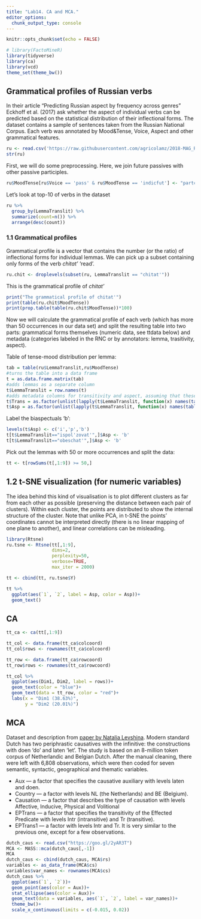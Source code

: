 ```yaml
---
title: "Lab14. CA and MCA."
editor_options: 
  chunk_output_type: console
---
```


```r
knitr::opts_chunk$set(echo = FALSE)
```

```r
# library(FactoMineR)
library(tidyverse)
library(ca)
library(vcd)
theme_set(theme_bw())
```

## Grammatical profiles of Russian verbs    

In their article "Predicting Russian aspect by frequency across genres" Eckhoff et al. (2017) ask whether the aspect of individual verbs can be predicted based on the statistical distribution of their inflectional forms. The dataset contains a sample of sentences taken from the Russian National Corpus. Each verb was annotated by Mood&Tense, Voice, Aspect and other grammatical features.    

```r
ru <- read.csv('https://raw.githubusercontent.com/agricolamz/2018-MAG_R_course/master/data/RNCverbSamples_journ.csv', sep=';')
str(ru)
```

First, we will do some preprocessing. Here, we join future passives with other passive participles.
```r
ru$MoodTense[ru$Voice == 'pass' & ru$MoodTense == 'indicfut'] <- "partcppast"
```

Let's look at top-10 of verbs in the dataset
```r
ru %>% 
  group_by(LemmaTranslit) %>% 
  summarize(count=n()) %>%
  arrange(desc(count))
```

### 1.1 Grammatical profiles
Grammatical profile is a vector that contains the number (or the ratio) of inflectional forms for individual lemmas.
We can pick up a subset containing only forms of the verb _chitat'_ 'read'.
```r
ru.chit <- droplevels(subset(ru, LemmaTranslit == "chitat'"))
```

This is the grammatical profile of _chitat'_
```r
print("The grammatical profile of chitat'")
print(table(ru.chit$MoodTense))
print(prop.table(table(ru.chit$MoodTense))*100)
```

Now we will calculate the grammatical profile of each verb (which has more than 50 occurrences in our data set) and split the resulting table into two parts: grammatical forms themselves (numeric data, see ttdata below) and metadata (categories labeled in the RNC or by annotators: lemma, trasitivity, aspect).

Table of tense-mood distribution per lemma:
```r
tab = table(ru$LemmaTranslit,ru$MoodTense)
#turns the table into a data frame
t = as.data.frame.matrix(tab)
#adds lemmas as a separate column
t$LemmaTranslit = row.names(t)
#adds metadata columns for transitivity and aspect, assuming that these are stable per lemma - just picking the first value per lemma
t$Trans = as.factor(unlist(lapply(t$LemmaTranslit, function(x) names(table(droplevels(subset(ru, LemmaTranslit == x)$Trans)))[1])))
t$Asp = as.factor(unlist(lapply(t$LemmaTranslit, function(x) names(table(droplevels(subset(ru, LemmaTranslit == x)$Aspect)))[1])))
```

Label the biaspectuals 'b':
```r
levels(t$Asp) <- c('i','p','b')
t[t$LemmaTranslit=="ispol'zovat'",]$Asp <- 'b'
t[t$LemmaTranslit=="obeschat'",]$Asp <- 'b'
```

Pick out the lemmas with 50 or more occurrences and split the data:
```r
tt <- t[rowSums(t[,1:9]) >= 50,]
```

## 1.2 t-SNE visualization (for numeric variables)   

The idea behind this kind of visualisation is to plot different clusters as far from each other as possible (preserving the distance between each pair of clusters). Within each cluster, the points are distributed to show the internal structure of the cluster. Note that unlike PCA, in t-SNE the points' coordinates cannot be interpreted directly (there is no linear mapping of one plane to another), and linear correlations can be misleading.  

```r
library(Rtsne)
ru.tsne <- Rtsne(tt[,1:9],
                 dims=2, 
                 perplexity=50, 
                 verbose=TRUE, 
                 max_iter = 2000)

tt <- cbind(tt, ru.tsne$Y)

tt %>% 
  ggplot(aes(`1`, `2`, label = Asp, color = Asp))+
  geom_text()
```

## CA 
```r
tt_ca <- ca(tt[,1:9])

tt_col <- data.frame(tt_ca$colcoord)
tt_col$rows <- rownames(tt_ca$colcoord)

tt_row <- data.frame(tt_ca$rowcoord)
tt_row$rows <- rownames(tt_ca$rowcoord)

tt_col %>% 
  ggplot(aes(Dim1, Dim2, label = rows))+
  geom_text(color = "blue")+
  geom_text(data = tt_row, color = "red")+
  labs(x = "Dim1 (38.63%)",
       y = "Dim2 (20.01%)")
```

## MCA 

Dataset and description from [paper by Natalia Levshina](https://goo.gl/v6AmVj). Modern standard Dutch has two periphrastic causatives with the infinitive: the constructions with doen ‘do’ and laten ‘let’. The study is based on an 8-million token corpus of Netherlandic and Belgian Dutch. After the manual cleaning, there were left with 6,808 observations, which were then coded for seven semantic, syntactic, geographical and thematic variables.

* Aux --- a factor that specifies the causative auxiliary with levels laten and doen.
* Country --- a factor with levels NL (the Netherlands) and BE (Belgium).
* Causation --- a factor that describes the type of causation with levels Affective, Inducive, Physical and Volitional
* EPTrans --- a factor that specifies the transitivity of the Effected Predicate with levels Intr (intransitive) and Tr (transitive).
* EPTrans1 --- a factor with levels Intr and Tr. It is very similar to the previous one, except for a few observations.

```r
dutch_caus <- read.csv("https://goo.gl/2yAR3T")
MCA <- MASS::mca(dutch_caus[,-1])
MCA
dutch_caus <- cbind(dutch_caus, MCA$rs)
variables <- as_data_frame(MCA$cs)
variables$var_names <- rownames(MCA$cs)
dutch_caus %>% 
  ggplot(aes(`1`, `2`))+
  geom_point(aes(color = Aux))+
  stat_ellipse(aes(color = Aux))+
  geom_text(data = variables, aes(`1`, `2`, label = var_names))+
  theme_bw()+
  scale_x_continuous(limits = c(-0.015, 0.02))
```

